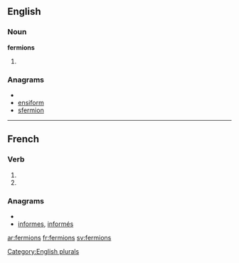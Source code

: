 {{also|fermións}}
==English==

===Noun===
'''fermions'''

# {{plural of|[[fermion]]}}

===Anagrams===
* {{alphagram|efimnors}}
* [[ensiform#English|ensiform]]
* [[sfermion#English|sfermion]]


[[Category:English plurals]]

----

==French==

===Verb===
{{fr-verb-form}}

# {{form of|[[first-person|First-person]] [[plural]] [[imperfect indicative]]|[[fermer#French|fermer]]|lang=French}}
# {{form of|[[first-person|First-person]] [[plural]] [[present subjunctive]]|fermer#French|fermer|lang=French}}

===Anagrams===
* {{alphagram|efimnors}}
* [[informes#French|informes]], [[informés#French|informés]]


[[ar:fermions]]
[[fr:fermions]]
[[sv:fermions]]